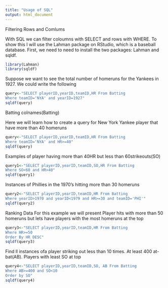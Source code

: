 ```yaml
---
title: "Usage of SQL"
output: html_document
---
```


Filtering Rows and Comlums 

With SQL we can filter coloumns with SELECT and rows with WHERE. To show this I will use the Lahman package on RStudio, which is a baseball database. First, we need to need to install the two packages: Lahman and sqldf. 


```r
library(Lahman)
library(sqldf)
```

Suppose we want to see the total number of homeruns for the Yankees in 1927. We could write the following
```r
query<-"SELECT playerID,yearID,teamID,HR From Batting
Where teamID='NYA' and yearID=1927"
sqldf(query)
```
Batting
colnames(Batting)

Here we will learn how to create a query for New York Yankee player that have more than 40 homeruns
```r
query<-"SELECT playerID,yearID,teamID,HR From Batting
Where teamID='NYA' and HR>=40"
sqldf(query)
```
Examples of player having more than 40HR but less than 60strikeouts(SO)
```r
query1<-"SELECT playerID,yearID,teamID,SO,HR From Batting
Where SO<60 and HR>40"
sqldf(query1)
```
Instances of Phillies in the 1970's hitting more than 30 homeruns
```r
query2<-"SELECT playerID,yearID,teamID,HR From Batting
Where yearID>1970 and yearID<1979 and HR>=30 and teamID='PHI'"
sqldf(query2)
```
Ranking Data 
For this example we will present
Player hits with more than 50 homeruns but lets have players with the most homeruns at the top 
```r
query3<-"SELECT playerID,yearID,teamID,HR From Batting
Where HR>=50
Order By HR DESC"
sqldf(query3)
```
Find ll instances ofa player striking out less than 10 times. At least 400 at-bat(AB). Players with least SO at top
```r
query4<-"SELECT playerID,yearID,teamID,SO, AB From Batting
Where AB>=400 and SO<10
Order by SO"
sqldf(query4)
```